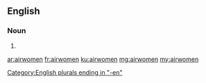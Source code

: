 ==English==

===Noun===
{{head|en|plural}}

# {{plural of|airwoman|lang=en}}

[[Category:English plurals ending in "-en"]]

[[ar:airwomen]]
[[fr:airwomen]]
[[ku:airwomen]]
[[mg:airwomen]]
[[my:airwomen]]